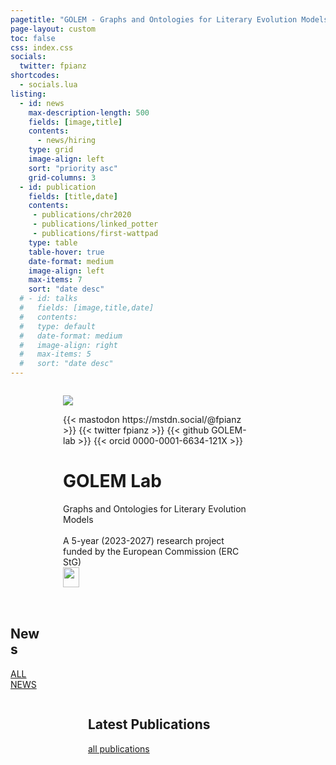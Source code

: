 ```yaml
---
pagetitle: "GOLEM - Graphs and Ontologies for Literary Evolution Models"
page-layout: custom
toc: false
css: index.css
socials:
  twitter: fpianz
shortcodes:
  - socials.lua
listing: 
  - id: news
    max-description-length: 500
    fields: [image,title]
    contents: 
      - news/hiring
    type: grid
    image-align: left
    sort: "priority asc"
    grid-columns: 3
  - id: publication
    fields: [title,date]
    contents: 
     - publications/chr2020
     - publications/linked_potter
     - publications/first-wattpad
    type: table
    table-hover: true
    date-format: medium
    image-align: left
    max-items: 7
    sort: "date desc"
  # - id: talks
  #   fields: [image,title,date]
  #   contents: 
  #   type: default
  #   date-format: medium
  #   image-align: right
  #   max-items: 5
  #   sort: "date desc"
---
```




::: {.vspace}
:::




:::: {.columns}

::: {.column .col-v-center width="15%"}
:::



::: {.column .col-v-center width="70%"}


::: {.portrait}
![](static/img/avatar.png)

:::{.socials}
{{< mastodon https://mstdn.social/@fpianz >}}
{{< twitter fpianz >}}
{{< github GOLEM-lab >}}
{{< orcid 0000-0001-6634-121X >}}
:::

:::

# GOLEM Lab
::: {.termeh-intro}
Graphs and Ontologies for Literary Evolution Models
<br>
<br>
A 5-year (2023-2027) research project funded by the European Commission (ERC StG)
<br>
![](static/img/LOGO_ERC-FLAG_EU_.jpg){width=30%}

:::
:::{.about-link}
[MORE ABOUT THE PROJECT](about/)
:::
:::


::: {.vspace}
:::

::: {.column .col-v-center width="20%"}
:::

::::





::::{.columns}
::: {.home-section}
::: {.column .col-v-center width="15%"}
:::

::: {.column .col-v-center width="70%"}

## News
:::{#news}
:::

:::{.all-link}
[ALL NEWS](news/)
:::

:::
:::
::::




::::{.columns}


::: {.column .col-v-center width="15%"}
:::

::: {.column .col-v-center width="70%"}

## Latest Publications
:::{#publication}
:::

::: {.all-link}
[all publications](publications/)
:::

:::
::::


<!-- ::::{.columns} -->
<!-- ::: {.home-section} -->
<!-- ::: {.column .col-v-center width="15%"} -->
<!-- ::: -->

<!-- ::: {.column .col-v-center width="70%"} -->

<!-- ## R packages -->
<!-- <div id="listing-rpckg" class="quarto-listing quarto-listing-container-grid"> -->
<!-- <div class="list grid quarto-listing-cols-3"><div class="g-col-1" data-index="0" data-categories="entropy" data-listing-file-modified-sort="1665686493490" data-listing-reading-time-sort="0.005" data-listing-date-sort="null"> -->
<!-- <a href="/project/seand/#r-package-netropy" class="quarto-grid-link"> -->
<!-- <div class="quarto-grid-item card h-100 card-left"> -->
<!-- <p class="card-img-top"> -->
<!-- <img src="./rpackage/netropy/featured.png" class="thumbnail-image card-img" style="height: 150px;"> -->
<!-- </p> -->
<!-- </div> -->
<!-- </a> -->
<!-- </div><div class="g-col-1" data-index="1" data-categories="entropy" data-listing-file-modified-sort="1665686604701" data-listing-reading-time-sort="0.005" data-listing-date-sort="null"> -->
<!-- <a href="/project/rmm/#r-package-multigraphr" class="quarto-grid-link"> -->
<!-- <div class="quarto-grid-item card h-100 card-left"> -->
<!-- <p class="card-img-top"> -->
<!-- <img src="./rpackage/multigraphr/featured.png" class="thumbnail-image card-img" style="height: 150px;"> -->
<!-- </p> -->
<!-- </div> -->
<!-- </a> -->
<!-- </div></div> -->
<!-- <div class="listing-no-matching d-none"> -->
<!-- No matching items -->
<!-- </div> -->
<!-- </div> -->

<!-- ::: -->
<!-- ::: {.vspace} -->
<!-- ::: -->
<!-- ::: -->
<!-- :::: -->


<!-- ::::{.columns} -->

<!-- ::: {.column .col-v-center width="15%"} -->
<!-- ::: -->

<!-- ::: {.column .col-v-center width="70%"} -->




<!-- ## Recent Talks -->
<!-- :::{#talks} -->
<!-- ::: -->

<!-- ::: {.all-link} -->
<!-- [more talks](talks/) -->
<!-- ::: -->
<!-- ::: -->

<!-- :::: -->

<!-- ::: {.vspace} -->
<!-- ::: -->
